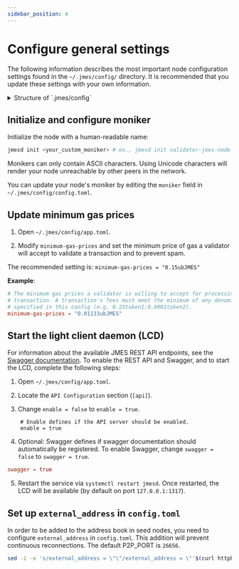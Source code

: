 ```yaml
---
sidebar_position: 4
---
```



# Configure general settings

The following information describes the most important node configuration settings found in the `~/.jmes/config/` directory. It is recommended that you update these settings with your own information.

<details> 
<summary> Structure of `.jmes/config` </summary>
<p>

```bash
~/.jmes/config
│-- addrbook.json                       # a registry of peers to connect to
│-- app.toml                            # jmesd configuration file
│-- client.toml                         # configurations for the cli wallet (ex jmescli)
│-- config.toml                         # Tendermint configuration file
│-- genesis.json                        # gensesis transactions
│-- node_key.json                       # private key used for node authentication in the p2p protocol (its corresponding public key is the nodeid)
└-- priv_validator_key.json             # key used by the validator on the node to sign blocks
```

</p>
</details>


## Initialize and configure moniker

Initialize the node with a human-readable name:

```bash
jmesd init <your_custom_moniker> # ex., jmesd init validator-joes-node
```

<Admonition type="caution" icon="☢️" title="Moniker characters">

Monikers can only contain ASCII characters. Using Unicode characters will render your node unreachable by other peers in the network.

</Admonition>

You can update your node's moniker by editing the `moniker` field in `~/.jmes/config/config.toml`.

## Update minimum gas prices

1. Open `~/.jmes/config/app.toml`.

2. Modify `minimum-gas-prices` and set the minimum price of gas a validator will accept to validate a transaction and to prevent spam.

The recommended setting is:
`minimum-gas-prices = "0.15ubJMES"`

**Example**:

```toml
# The minimum gas prices a validator is willing to accept for processing a
# transaction. A transaction's fees must meet the minimum of any denomination
# specified in this config (e.g. 0.25token1;0.0001token2).
minimum-gas-prices = "0.01133ubJMES"

```

## Start the light client daemon (LCD)

For information about the available JMES REST API endpoints, see the [Swagger documentation](https://phoenix-lcd.jmes.dev/swagger/). To enable the REST API and Swagger, and to start the LCD, complete the following steps:

1. Open `~/.jmes/config/app.toml`.

2. Locate the `API Configuration` section (`[api]`).

3. Change `enable = false` to `enable = true`.

```
    # Enable defines if the API server should be enabled.
    enable = true
```

4. Optional: Swagger defines if swagger documentation should automatically be registered. To enable Swagger, change `swagger = false` to `swagger = true`.

```toml
swagger = true
```

5. Restart the service via `systemctl restart jmesd`. Once restarted, the LCD will be available (by default on port `127.0.0.1:1317`).

## Set up `external_address` in `config.toml`

In order to be added to the address book in seed nodes, you need to configure `external_address` in `config.toml`. This addition will prevent continuous reconnections. The default P2P_PORT is `26656`.

```sh
sed -i -e 's/external_address = \"\"/external_address = \"'$(curl httpbin.org/ip | jq -r .origin)':26656\"/g' ~/.jmes/config/config.toml
```
